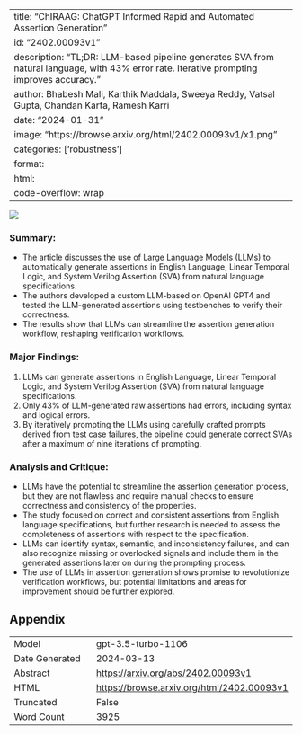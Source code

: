 
---
title: "ChIRAAG: ChatGPT Informed Rapid and Automated Assertion Generation"
id: "2402.00093v1"
description: "TL;DR: LLM-based pipeline generates SVA from natural language, with 43% error rate. Iterative prompting improves accuracy."
author: Bhabesh Mali, Karthik Maddala, Sweeya Reddy, Vatsal Gupta, Chandan Karfa, Ramesh Karri
date: "2024-01-31"
image: "https://browse.arxiv.org/html/2402.00093v1/x1.png"
categories: ['robustness']
format:
  html:
    code-overflow: wrap
---

![](https://browse.arxiv.org/html/2402.00093v1/x1.png)

### **Summary:**
- The article discusses the use of Large Language Models (LLMs) to automatically generate assertions in English Language, Linear Temporal Logic, and System Verilog Assertion (SVA) from natural language specifications.
- The authors developed a custom LLM-based on OpenAI GPT4 and tested the LLM-generated assertions using testbenches to verify their correctness.
- The results show that LLMs can streamline the assertion generation workflow, reshaping verification workflows.

### **Major Findings:**
1. LLMs can generate assertions in English Language, Linear Temporal Logic, and System Verilog Assertion (SVA) from natural language specifications.
2. Only 43% of LLM-generated raw assertions had errors, including syntax and logical errors.
3. By iteratively prompting the LLMs using carefully crafted prompts derived from test case failures, the pipeline could generate correct SVAs after a maximum of nine iterations of prompting.

### **Analysis and Critique:**
- LLMs have the potential to streamline the assertion generation process, but they are not flawless and require manual checks to ensure correctness and consistency of the properties.
- The study focused on correct and consistent assertions from English language specifications, but further research is needed to assess the completeness of assertions with respect to the specification.
- LLMs can identify syntax, semantic, and inconsistency failures, and can also recognize missing or overlooked signals and include them in the generated assertions later on during the prompting process.
- The use of LLMs in assertion generation shows promise to revolutionize verification workflows, but potential limitations and areas for improvement should be further explored.

## Appendix

|          |          |
|----------|----------|
| Model     | gpt-3.5-turbo-1106       |
| Date Generated     | 2024-03-13       |
| Abstract | [https://arxiv.org/abs/2402.00093v1](https://arxiv.org/abs/2402.00093v1)        |
| HTML     | [https://browse.arxiv.org/html/2402.00093v1](https://browse.arxiv.org/html/2402.00093v1)       |
| Truncated       | False       |
| Word Count       | 3925       |
